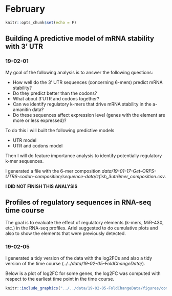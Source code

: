 # February


```r
knitr::opts_chunk$set(echo = F)
```

## Building A predictive model of mRNA stability with 3' UTR

### 19-02-01

My goal of the following analysis is to answer the following questions:

+ How well do the 3' UTR sequences (concerning 6-mers) predict mRNA stability?
+ Do they predict better than the codons?
+ What about 3'UTR and codons together?
+ Can we identify regulatory k-mers that drive mRNA stability in the a-amanitin data?
+ Do these sequences affect expression level (genes with the element are more or less expressed)?

To do this i will built the following predictive models

+ UTR model
+ UTR and codons model

Then I will do feature importance analysis to identify potentially regulatory k-mer sequences.


I generated a file with the 6-mer composition *data/19-01-17-Get-ORFS-UTRS-codon-composition/sequence-data/zfish_3utr6mer_composition.csv*.

**I DID NOT FINISH THIS ANALYSIS**

## Profiles of regulatory sequences in RNA-seq time course

The goal is to evaluate the effect of regulatory elements (k-mers, MiR-430, etc.) in the RNA-seq profiles. Ariel suggested to do cumulative plots and also to show the elements that were previously detected.

### 19-02-05

I generated a tidy version of the data with the log2FCs and also a tidy version of the time course (*../../data/19-02-05-FoldChangeData/*). 

Below is a plot of log2FC for some genes, the log2FC was computed with respect to the earliest time point in the time course.

```r
knitr::include_graphics("../../data/19-02-05-FoldChangeData/figures/computelog2FC-1.png")
```